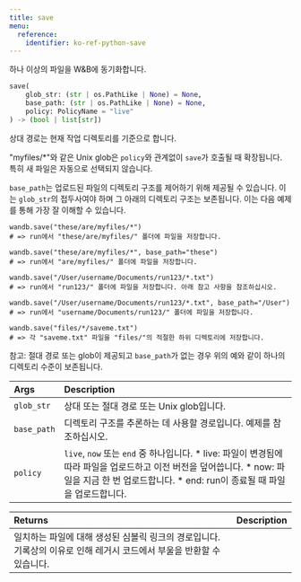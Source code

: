 ```yaml
---
title: save
menu:
  reference:
    identifier: ko-ref-python-save
---
```


<Card title="View the source code" href="https://www.github.com/wandb/wandb/tree/637bddf198525810add5804059001b1b319d6ad1/wandb/sdk/wandb_run.py#L1875-L1979" icon="github"/>

하나 이상의 파일을 W&B에 동기화합니다.

```python
save(
    glob_str: (str | os.PathLike | None) = None,
    base_path: (str | os.PathLike | None) = None,
    policy: PolicyName = "live"
) -> (bool | list[str])
```

상대 경로는 현재 작업 디렉토리를 기준으로 합니다.

"myfiles/*"와 같은 Unix glob은 `policy`와 관계없이 `save`가 호출될 때 확장됩니다. 특히 새 파일은 자동으로 선택되지 않습니다.

`base_path`는 업로드된 파일의 디렉토리 구조를 제어하기 위해 제공될 수 있습니다. 이는 `glob_str`의 접두사여야 하며 그 아래의 디렉토리 구조는 보존됩니다. 이는 다음 예제를 통해 가장 잘 이해할 수 있습니다.

```
wandb.save("these/are/myfiles/*")
# => run에서 "these/are/myfiles/" 폴더에 파일을 저장합니다.

wandb.save("these/are/myfiles/*", base_path="these")
# => run에서 "are/myfiles/" 폴더에 파일을 저장합니다.

wandb.save("/User/username/Documents/run123/*.txt")
# => run에서 "run123/" 폴더에 파일을 저장합니다. 아래 참고 사항을 참조하십시오.

wandb.save("/User/username/Documents/run123/*.txt", base_path="/User")
# => run에서 "username/Documents/run123/" 폴더에 파일을 저장합니다.

wandb.save("files/*/saveme.txt")
# => 각 "saveme.txt" 파일을 "files/"의 적절한 하위 디렉토리에 저장합니다.
```

참고: 절대 경로 또는 glob이 제공되고 `base_path`가 없는 경우 위의 예와 같이 하나의 디렉토리 수준이 보존됩니다.

| Args | Description |
| :--- | :--- |
|  `glob_str` | 상대 또는 절대 경로 또는 Unix glob입니다. |
|  `base_path` | 디렉토리 구조를 추론하는 데 사용할 경로입니다. 예제를 참조하십시오. |
|  `policy` | `live`, `now` 또는 `end` 중 하나입니다. * live: 파일이 변경됨에 따라 파일을 업로드하고 이전 버전을 덮어씁니다. * now: 파일을 지금 한 번 업로드합니다. * end: run이 종료될 때 파일을 업로드합니다. |

| Returns | Description |
| :--- | :--- |
| 일치하는 파일에 대해 생성된 심볼릭 링크의 경로입니다. 기록상의 이유로 인해 레거시 코드에서 부울을 반환할 수 있습니다. |
